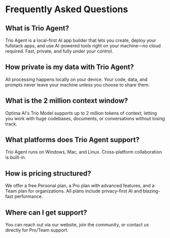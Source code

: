 
# Frequently Asked Questions


## What is Trio Agent?
Trio Agent is a local-first AI app builder that lets you create, deploy your fullstack apps, and use AI-powered tools right on your machine—no cloud required. Fast, private, and fully under your control.

## How private is my data with Trio Agent?
All processing happens locally on your device. Your code, data, and prompts never leave your machine unless you choose to share them.

## What is the 2 million context window?
Optima AI's Trio Model supports up to 2 million tokens of context, letting you work with huge codebases, documents, or conversations without losing track.

## What platforms does Trio Agent support?
Trio Agent runs on Windows, Mac, and Linux. Cross-platform collaboration is built-in.

## How is pricing structured?
We offer a free Personal plan, a Pro plan with advanced features, and a Team plan for organizations. All plans include privacy-first AI and blazing-fast performance.

## Where can I get support?
You can reach out via our website, join the community, or contact us directly for Pro/Team support.
